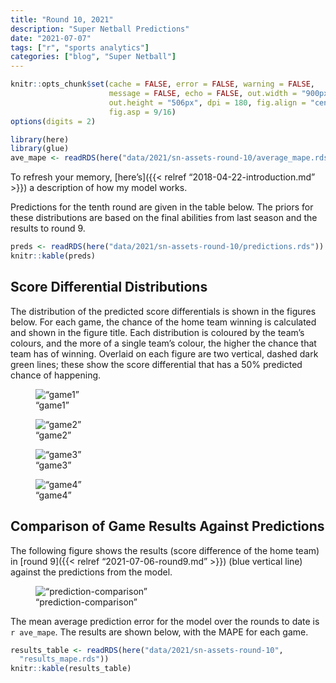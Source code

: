 ```yaml
---
title: "Round 10, 2021"
description: "Super Netball Predictions"
date: "2021-07-07"
tags: ["r", "sports analytics"]
categories: ["blog", "Super Netball"]
---
```


<!-- Time-stamp: <2021-07-08 11:03:52 (sprazza)> -->

```r
knitr::opts_chunk$set(cache = FALSE, error = FALSE, warning = FALSE,
                      message = FALSE, echo = FALSE, out.width = "900px",
                      out.height = "506px", dpi = 180, fig.align = "center",
                      fig.asp = 9/16)
options(digits = 2)

```

```r
library(here)
library(glue)
ave_mape <- readRDS(here("data/2021/sn-assets-round-10/average_mape.rds"))

```

To refresh your memory, [here's]({{< relref "2018-04-22-introduction.md" >}}) a description of how my model works.

Predictions for the tenth round are given in the table below. The priors for these distributions are based on the final abilities from last season and the results to round 9.

```r
preds <- readRDS(here("data/2021/sn-assets-round-10/predictions.rds"))
knitr::kable(preds)

```

## Score Differential Distributions

The distribution of the predicted score differentials is shown in the figures below. For each game, the chance of the home team winning is calculated and shown in the figure title. Each distribution is coloured by the team's colours, and the more of a single team's colour, the higher the chance that team has of winning. Overlaid on each figure are two vertical, dashed dark green lines; these show the score differential that has a 50% predicted chance of happening.

!["game1"](/sn-assets/2021/round10/game-1.png)

!["game2"](/sn-assets/2021/round10/game-2.png)

!["game3"](/sn-assets/2021/round10/game-3.png)

!["game4"](/sn-assets/2021/round10/game-4.png)

## Comparison of Game Results Against Predictions

The following figure shows the results (score difference of the home team) in [round 9]({{< relref "2021-07-06-round9.md" >}}) (blue vertical line) against the predictions from the model.

!["prediction-comparison"](/sn-assets/2021/round10/plot-grid-comparison.png)

The mean average prediction error for the model over the rounds to date is `r ave_mape`. The results are shown below, with the MAPE for each game.

```r
results_table <- readRDS(here("data/2021/sn-assets-round-10",
  "results_mape.rds"))
knitr::kable(results_table)

```
